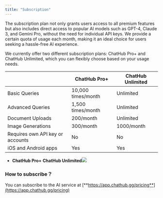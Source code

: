 ```yaml
---
title: "Subscription"
---
```


The subscription plan not only grants users access to all premium features but also includes direct access to popular AI models such as GPT-4, Claude 3, and Gemini Pro, without the need for individual API keys. We provide a certain quota of usage each month, making it an ideal choice for users seeking a hassle-free AI experience.

We currently offer two different subscription plans: ChatHub Pro+ and ChatHub Unlimited, which you can flexibly choose based on your usage needs.

|                                  | ChatHub Pro+       | ChatHub Unlimited |
| -------------------------------- | ------------------ | ----------------- |
| Basic Queries                    | 10,000 times/month | Unlimited         |
| Advanced Queries                 | 1,500 times/month  | Unlimited         |
| Document Uploads                 | 200/month          | Unlimited         |
| Image Generations                | 300/month          | 1000/month        |
| Requires own API key or accounts | No                 | No                |
| iOS and Android apps             | Yes                | Yes               |

* &#x20;**ChatHub Pro+**                                                                **ChatHub Unlimited**![](membership-subscription.png)

### **How to subscribe？**

You can subscribe to the AI service at [**https://app.chathub.gg/pricing**](https://app.chathub.gg/pricing)